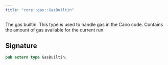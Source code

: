 ```yaml
---
title: "core::gas::GasBuiltin"
---
```


The gas builtin.
This type is used to handle gas in the Cairo code.
Contains the amount of gas available for the current run.



## Signature

```rust
pub extern type GasBuiltin;
```



